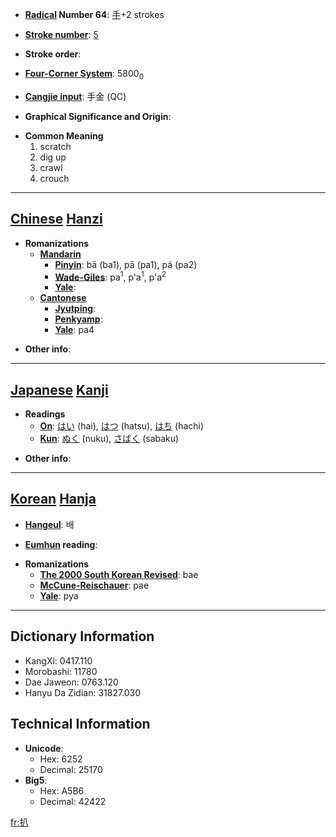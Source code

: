 * '''[[Wiktionary:Chinese radical index| Radical]] Number 64''': [[Wiktionary:Chinese radical index 手|手]]+2 strokes

* '''[[Wiktionary:Chinese total strokes index|Stroke number]]''': [[Wiktionary:Chinese total strokes index 5|5]]

* '''Stroke order''': 

* '''[[Wiktionary:Chinese four corner index|Four-Corner System]]''': 5800<sub>0</sub>

* '''[[Wiktionary:Chinese Cangjie index|Cangjie input]]''': 手金 (QC)

* '''Graphical Significance and Origin''': 

* '''Common Meaning'''
*#scratch
*# dig up
*# crawl
*# crouch


----

== [[Chinese]] [[Hanzi]] ==

* '''Romanizations'''
** '''[[Mandarin]]'''
*** '''[[Pinyin]]''': bā (ba1), pā (pa1), pá (pa2)
*** '''[[Wade-Giles]]''': pa<sup>1</sup>, p'a<sup>1</sup>, p'a<sup>2</sup>
*** '''[[Yale]]''': 
** '''[[Cantonese]]'''
*** '''[[Jyutping]]''':
*** '''[[Penkyamp]]''': 
*** '''[[Yale]]''': pa4

* '''Other info''': 

----

== [[Japanese]] [[Kanji]] ==

* '''Readings'''
** '''[[On]]''': [[はい]] (hai), [[はつ]] (hatsu), [[はち]] (hachi)
** '''[[Kun]]''': [[ぬく]] (nuku), [[さばく]] (sabaku)

* '''Other info''':  

----

== [[Korean]] [[Hanja]] ==

* '''[[Hangeul]]''': 배

* '''[[Eumhun]] reading''': 

* '''Romanizations'''
** '''[[The 2000 South Korean Revised Romanization|The 2000 South Korean Revised]]''': bae
** '''[[McCune-Reischauer]]''': pae
** '''[[Yale]]''': pya

----

== Dictionary Information ==

* KangXi: 0417.110
* Morobashi: 11780
* Dae Jaweon: 0763.120
* Hanyu Da Zidian: 31827.030

== Technical Information ==

* '''Unicode''':
** Hex: 6252
** Decimal: 25170
* '''Big5''':
** Hex: A5B6
** Decimal: 42422

[[fr:扒]]